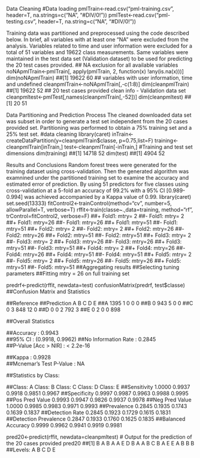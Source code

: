 Data Cleaning
#Data loading
pmlTrain<-read.csv("pml-training.csv", header=T, na.strings=c("NA", "#DIV/0!"))
pmlTest<-read.csv("pml-testing.csv", header=T, na.string=c("NA", "#DIV/0!"))

Training data was partitioned and preprocessed using the code described below. In brief, all variables with at least one “NA” were excluded from the analysis. Variables related to time and user information were excluded for a total of 51 variables and 19622 class measurements. Same variables were maintained in the test data set (Validation dataset) to be used for predicting the 20 test cases provided.
## NA exclusion for all available variables
noNApmlTrain<-pmlTrain[, apply(pmlTrain, 2, function(x) !any(is.na(x)))] 
dim(noNApmlTrain)
##[1] 19622    60
## variables with user information, time and undefined
cleanpmlTrain<-noNApmlTrain[,-c(1:8)]
dim(cleanpmlTrain)
##[1] 19622    52
## 20 test cases provided clean info - Validation data set
cleanpmltest<-pmlTest[,names(cleanpmlTrain[,-52])]
dim(cleanpmltest)
##[1] 20 51

Data Partitioning and Prediction Process
The cleaned downloaded data set was subset in order to generate a test set independent from the 20 cases provided set. Partitioning was performed to obtain a 75% training set and a 25% test set.
#data cleaning
library(caret)
inTrain<-createDataPartition(y=cleanpmlTrain$classe, p=0.75,list=F)
training<-cleanpmlTrain[inTrain,] 
test<-cleanpmlTrain[-inTrain,] 
#Training and test set dimensions
dim(training)
##[1] 14718    52
dim(test)
##[1] 4904   52

Results and Conclusions
Random forest trees were generated for the training dataset using cross-validation. Then the generated algorithm was examnined under the partitioned training set to examine the accuracy and estimated error of prediction. By using 51 predictors for five classes using cross-validation at a 5-fold an accuracy of 99.2% with a 95% CI [0.989-0.994] was achieved accompanied by a Kappa value of 0.99.
library(caret)
set.seed(13333)
fitControl2<-trainControl(method="cv", number=5, allowParallel=T, verbose=T)
rffit<-train(classe~.,data=training, method="rf", trControl=fitControl2, verbose=F)
##+ Fold1: mtry= 2 
##- Fold1: mtry= 2 
##+ Fold1: mtry=26 
##- Fold1: mtry=26 
##+ Fold1: mtry=51 
##- Fold1: mtry=51 
##+ Fold2: mtry= 2 
##- Fold2: mtry= 2 
##+ Fold2: mtry=26 
##- Fold2: mtry=26 
##+ Fold2: mtry=51 
##- Fold2: mtry=51 
##+ Fold3: mtry= 2 
##- Fold3: mtry= 2 
##+ Fold3: mtry=26 
##- Fold3: mtry=26 
##+ Fold3: mtry=51 
##- Fold3: mtry=51 
##+ Fold4: mtry= 2 
##+ Fold4: mtry=26 
##- Fold4: mtry=26 
##+ Fold4: mtry=51 
##- Fold4: mtry=51 
##+ Fold5: mtry= 2 
##- Fold5: mtry= 2 
##+ Fold5: mtry=26 
##- Fold5: mtry=26 
##+ Fold5: mtry=51 
##- Fold5: mtry=51 
##Aggregating results
##Selecting tuning parameters
##Fitting mtry = 26 on full training set

predrf<-predict(rffit, newdata=test)
confusionMatrix(predrf, test$classe)
##Confusion Matrix and Statistics

##Reference
##Prediction    A    B    C    D    E
##A 1395    1    0    0    0
##B    0  943    5    0    0
##C    0    3  848   12    0
##D    0    0    2  792    3
##E    0    2    0    0  898

##Overall Statistics

##Accuracy : 0.9943          
##95% CI : (0.9918, 0.9962)
##No Information Rate : 0.2845          
##P-Value [Acc > NIR] : < 2.2e-16       

##Kappa : 0.9928          
##Mcnemar's Test P-Value : NA              

##Statistics by Class:

##Class: A Class: B Class: C Class: D Class: E
##Sensitivity            1.0000   0.9937   0.9918   0.9851   0.9967
##Specificity            0.9997   0.9987   0.9963   0.9988   0.9995
##Pos Pred Value         0.9993   0.9947   0.9826   0.9937   0.9978
##Neg Pred Value         1.0000   0.9985   0.9983   0.9971   0.9993
##Prevalence             0.2845   0.1935   0.1743   0.1639   0.1837
##Detection Rate         0.2845   0.1923   0.1729   0.1615   0.1831
##Detection Prevalence   0.2847   0.1933   0.1760   0.1625   0.1835
##Balanced Accuracy      0.9999   0.9962   0.9941   0.9919   0.9981

pred20<-predict(rffit, newdata=cleanpmltest)
# Output for the prediction of the 20 cases provided
pred20
##[1] B A B A A E D B A A B C B A E E A B B B
##Levels: A B C D E

